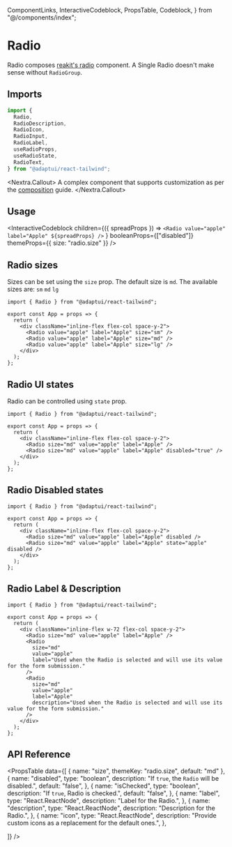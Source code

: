   ComponentLinks,
  InteractiveCodeblock,
  PropsTable,
  Codeblock,
} from "@/components/index";

# Radio

Radio composes [reakit's radio](https://reakit.io/docs/radio/) component. A
Single Radio doesn't make sense without `RadioGroup`.

<ComponentLinks github="radio" theme="radio" story="forms-radio" />

## Imports

```js
import {
  Radio,
  RadioDescription,
  RadioIcon,
  RadioInput,
  RadioLabel,
  useRadioProps,
  useRadioState,
  RadioText,
} from "@adaptui/react-tailwind";
```

<Nextra.Callout>
  A complex component that supports customization as per the
  [composition](/docs/composition) guide.
</Nextra.Callout>

## Usage

<InteractiveCodeblock
  children={({ spreadProps }) =>
    `<Radio value="apple" label="Apple" ${spreadProps} />`
  }
  booleanProps={["disabled"]}
  themeProps={{ size: "radio.size" }}
/>

## Radio sizes

Sizes can be set using the `size` prop. The default size is `md`. The available
sizes are: `sm` `md` `lg`

<Codeblock live noInline>

```
import { Radio } from "@adaptui/react-tailwind";

export const App = props => {
  return (
    <div className="inline-flex flex-col space-y-2">
      <Radio value="apple" label="Apple" size="sm" />
      <Radio value="apple" label="Apple" size="md" />
      <Radio value="apple" label="Apple" size="lg" />
    </div>
  );
};
```

</Codeblock>

## Radio UI states

Radio can be controlled using `state` prop.

<Codeblock live noInline>

```
import { Radio } from "@adaptui/react-tailwind";

export const App = props => {
  return (
    <div className="inline-flex flex-col space-y-2">
      <Radio size="md" value="apple" label="Apple" />
      <Radio size="md" value="apple" label="Apple" disabled="true" />
    </div>
  );
};
```

</Codeblock>

## Radio Disabled states

<Codeblock live noInline>

```
import { Radio } from "@adaptui/react-tailwind";

export const App = props => {
  return (
    <div className="inline-flex flex-col space-y-2">
      <Radio size="md" value="apple" label="Apple" disabled />
      <Radio size="md" value="apple" label="Apple" state="apple" disabled />
    </div>
  );
};
```

</Codeblock>

## Radio Label & Description

<Codeblock live noInline>

```
import { Radio } from "@adaptui/react-tailwind";

export const App = props => {
  return (
    <div className="inline-flex w-72 flex-col space-y-2">
      <Radio size="md" value="apple" label="Apple" />
      <Radio
        size="md"
        value="apple"
        label="Used when the Radio is selected and will use its value for the form submission."
      />
      <Radio
        size="md"
        value="apple"
        label="Apple"
        description="Used when the Radio is selected and will use its value for the form submission."
      />
    </div>
  );
};
```

</Codeblock>

## API Reference

<PropsTable
  data={[
    { name: "size", themeKey: "radio.size", default: "md" },
    {
      name: "disabled",
      type: "boolean",
      description: "If `true`, the `Radio` will be disabled.",
      default: "false",
    },
    {
      name: "isChecked",
      type: "boolean",
      description: "If `true`, Radio is checked.",
      default: "false",
    },
    {
      name: "label",
      type: "React.ReactNode",
      description: "Label for the Radio.",
    },
    {
      name: "description",
      type: "React.ReactNode",
      description: "Description for the Radio.",
    },
    {
      name: "icon",
      type: "React.ReactNode",
      description: "Provide custom icons as a replacement for the default ones.",
    },

]} />
